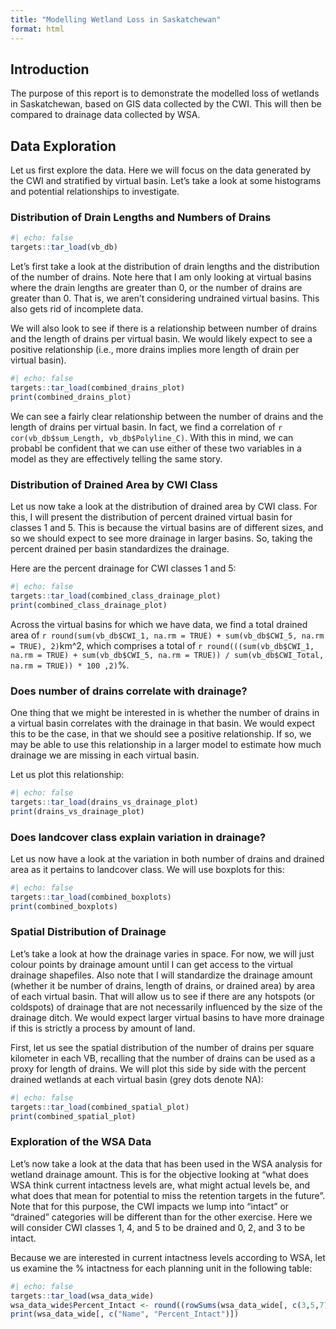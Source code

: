 ```yaml
---
title: "Modelling Wetland Loss in Saskatchewan"
format: html
---
```


## Introduction

The purpose of this report is to demonstrate the modelled loss of wetlands in Saskatchewan,
based on GIS data collected by the CWI. This will then be compared to drainage data collected by WSA.

## Data Exploration

Let us first explore the data. Here we will focus on the data generated by the CWI and stratified by 
virtual basin. Let's take a look at some histograms and potential relationships to investigate.

### Distribution of Drain Lengths and Numbers of Drains
```r
#| echo: false
targets::tar_load(vb_db)
```
Let's first take a look at the distribution of drain lengths and the distribution of the number of drains. 
Note here that I am only looking at virtual basins where the drain lengths are greater than 0, or the 
number of drains are greater than 0. That is, we aren't considering undrained virtual basins. This 
also gets rid of incomplete data.

We will also look to see if there is a relationship between number of drains and the length of drains 
per virtual basin. We would likely expect to see a positive relationship (i.e., more drains implies 
more length of drain per virtual basin).
 
```r
#| echo: false
targets::tar_load(combined_drains_plot)
print(combined_drains_plot)
```

We can see a fairly clear relationship between the number of drains and the length of drains per virtual basin. 
In fact, we find a correlation of `r cor(vb_db$sum_Length, vb_db$Polyline_C)`. With this in 
mind, we can probabl be confident that we can use either of these two variables in a model as they are effectively 
telling the same story.

### Distribution of Drained Area by CWI Class

Let us now take a look at the distribution of drained area by CWI class. For this, I will present the distribution 
of percent drained virtual basin for classes 1 and 5. This is because the virtual basins are of different sizes, 
and so we should expect to see more drainage in larger basins. So, taking the percent drained per basin 
standardizes the drainage.

Here are the percent drainage for CWI classes 1 and 5:
```r
#| echo: false
targets::tar_load(combined_class_drainage_plot)
print(combined_class_drainage_plot)
```

Across the virtual basins for which we have data, we find a total drained area of 
`r round(sum(vb_db$CWI_1, na.rm = TRUE) + sum(vb_db$CWI_5, na.rm = TRUE), 2)`km^2, which comprises a total of 
`r round(((sum(vb_db$CWI_1, na.rm = TRUE) + sum(vb_db$CWI_5, na.rm = TRUE)) / sum(vb_db$CWI_Total, na.rm = TRUE)) * 100 ,2)`%.

### Does number of drains correlate with drainage?

One thing that we might be interested in is whether the number of drains in a virtual 
basin correlates with the drainage in that basin. We would expect this to be the case,
in that we should see a positive relationship. If so, we may be able to use this relationship
in a larger model to estimate how much drainage we are missing in each virtual basin.

Let us plot this relationship:


```r
#| echo: false
targets::tar_load(drains_vs_drainage_plot)
print(drains_vs_drainage_plot)
```

### Does landcover class explain variation in drainage?

Let us now have a look at the variation in both number of drains and drained area as it pertains to landcover class. We will use boxplots for this:

```r
#| echo: false
targets::tar_load(combined_boxplots)
print(combined_boxplots)
```

### Spatial Distribution of Drainage

Let's take a look at how the drainage varies in space. For now, we will just colour points by drainage amount 
until I can get access to the virtual drainage shapefiles. Also note that I will standardize the 
drainage amount (whether it be number of drains, length of drains, or drained area) by area of each
virtual basin. That will allow us to see if there are any hotspots (or coldspots) of drainage that are not
necessarily influenced by the size of the drainage ditch. We would expect larger virtual basins to have
more drainage if this is strictly a process by amount of land.

First, let us see the spatial distribution of the number of drains per square kilometer in each VB, recalling
that the number of drains can be used as a proxy for length of drains. We will plot this side by side
with the percent drained wetlands at each virtual basin (grey dots denote NA):

```r
#| echo: false
targets::tar_load(combined_spatial_plot)
print(combined_spatial_plot)
```

### Exploration of the WSA Data

Let's now take a look at the data that has been used in the WSA analysis for wetland drainage amount. This is for the objective looking 
at “what does WSA think current intactness levels are, what might actual levels be, and what does that mean for potential to miss the 
retention targets in the future”. Note that for this purpose, the CWI impacts we lump into “intact” or “drained” categories will be 
different than for the other exercise. Here we will consider CWI classes 1, 4, and 5 to be drained and 0, 2, and 3 to be intact.

Because we are interested in current intactness levels according to WSA, let us examine the % intactness for each planning unit in the following table:

```r
#| echo: false
targets::tar_load(wsa_data_wide)
wsa_data_wide$Percent_Intact <- round((rowSums(wsa_data_wide[, c(3,5,7)], na.rm = TRUE) / rowSums(wsa_data_wide[,3:8], na.rm = TRUE)) * 100, 2)
print(wsa_data_wide[, c("Name", "Percent_Intact")])
```

